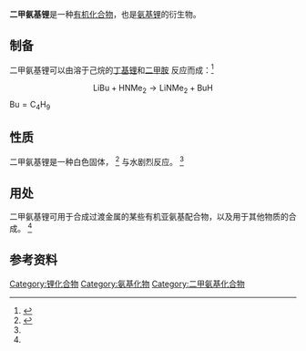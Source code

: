 {{Chembox
| Name = 
| ImageFile  =lithium dimethylamide.svg
| OtherNames    = 二甲胺基鋰
| Section1 = {{Chembox Identifiers
| CAS号         = 3585-33-9
| EG-Nummer       = 222-714-3
| ECHA-ID         = 100.020.650
| PubChem         = 5152226
| SMILES = C[N-]C.[Li+]
}}
| Section2 = {{Chembox Properties
| Appereance     = 白色固体<ref name="Sigma" />
| 化学式    = (CH<sub>3</sub>)<sub>2</sub>NLi 
| MolarMass   = 51.02
| Density          = <!-- g·cm<sup>−3</sup><ref name="Sigma" /> -->
| MeltingPt    = <!--  [[摄氏度|°C]]<ref name="Sigma" /> -->
| Solubility      = 分解<ref name="Alfa">{{Alfa|44145|Datum=2. September 2017|Name=Lithium dimethylamide, 96%}}</ref>
}}}}

'''二甲氨基锂'''是一种[[有机化合物|有机化合物]]，也是[[氨基锂|氨基锂]]的衍生物。

== 制备 ==
二甲氨基锂可以由溶于己烷的[[丁基锂|丁基锂]]和[[二甲胺|二甲胺]] 反应而成：<ref>{{Literatur| Autor= | Titel=Inorganic Syntheses  | Verlag=John Wiley & Sons | ISBN=0-470-13287-6 | Jahr=2009 | Online={{Google Buch | BuchID=JvHIn8pqATkC | Seite=53 }} | Seiten=53 }}</ref>
:<math>\mathrm{LiBu + HNMe_2 \longrightarrow LiNMe_2  + BuH}</math><math>\mathrm{Bu = C_4H_9}</math>

== 性质 ==
二甲氨基锂是一种白色固体， <ref name="Sigma">{{Sigma-Aldrich|Aldrich|296066|Datum=2. September 2017|Name=Lithium dimethylamide, 95%}}</ref> 与水剧烈反应。 <ref name="Alfa" />

== 用处 ==
二甲氨基锂可用于合成过渡金属的某些有机亚氨基配合物，以及用于其他物质的合成。 <ref name="Alfa" />

== 参考资料 ==
{{reflist}}
{{锂化合物}}
{{氨基化物}}

[[Category:锂化合物|Category:锂化合物]]
[[Category:氨基化物|Category:氨基化物]]
[[Category:二甲氨基化合物|Category:二甲氨基化合物]]